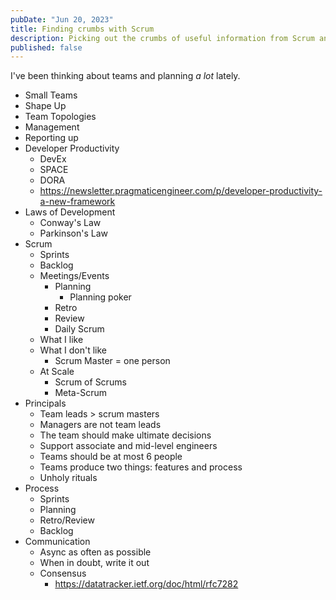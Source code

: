 ```yaml
---
pubDate: "Jun 20, 2023"
title: Finding crumbs with Scrum
description: Picking out the crumbs of useful information from Scrum and replacing everything else
published: false
---
```


I've been thinking about teams and planning _a lot_ lately.

- Small Teams
- Shape Up
- Team Topologies
- Management
- Reporting up
- Developer Productivity
  - DevEx
  - SPACE
  - DORA
  - https://newsletter.pragmaticengineer.com/p/developer-productivity-a-new-framework
- Laws of Development
  - Conway's Law
  - Parkinson's Law
- Scrum
  - Sprints
  - Backlog
  - Meetings/Events
    - Planning
      - Planning poker
    - Retro
    - Review
    - Daily Scrum
  - What I like
  - What I don't like
    - Scrum Master = one person
  - At Scale
    - Scrum of Scrums
    - Meta-Scrum
- Principals
  - Team leads > scrum masters
  - Managers are not team leads
  - The team should make ultimate decisions
  - Support associate and mid-level engineers
  - Teams should be at most 6 people
  - Teams produce two things: features and process
  - Unholy rituals
- Process
  - Sprints
  - Planning
  - Retro/Review
  - Backlog
- Communication
  - Async as often as possible
  - When in doubt, write it out
  - Consensus
    - https://datatracker.ietf.org/doc/html/rfc7282
